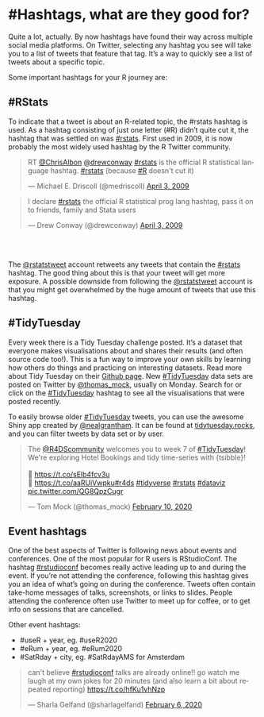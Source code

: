 # #Hashtags, what are they good for?

Quite a lot, actually. By now hashtags have found their way across multiple social media platforms. On Twitter, selecting any hashtag you see will take you to a list of tweets that feature that tag. It's a way to quickly see a list of tweets about a specific topic. 

Some important hashtags for your R journey are:


## #RStats
To indicate that a tweet is about an R-related topic, the #rstats hashtag is used. As a hashtag consisting of just one letter (#R) didn't quite cut it, the hashtag that was settled on was [#rstats](https://twitter.com/search?q=%23rstats){target="_blank"}. First used in 2009, it is now probably the most widely used hashtag by the R Twitter community. 

<blockquote class="twitter-tweet"><p lang="en" dir="ltr">RT <a href="https://twitter.com/chrisalbon?ref_src=twsrc%5Etfw">@ChrisAlbon</a> <a href="https://twitter.com/drewconway?ref_src=twsrc%5Etfw">@drewconway</a> <a href="https://twitter.com/hashtag/rstats?src=hash&amp;ref_src=twsrc%5Etfw">#rstats</a> is the official R statistical language hashtag. <a href="https://twitter.com/hashtag/rstats?src=hash&amp;ref_src=twsrc%5Etfw">#rstats</a> (because <a href="https://twitter.com/hashtag/R?src=hash&amp;ref_src=twsrc%5Etfw">#R</a> doesn&#39;t cut it)</p>&mdash; Michael E. Driscoll (@medriscoll) <a href="https://twitter.com/medriscoll/status/1448139141?ref_src=twsrc%5Etfw">April 3, 2009</a></blockquote> <script async src="https://platform.twitter.com/widgets.js" charset="utf-8"></script> 

<blockquote class="twitter-tweet"><p lang="en" dir="ltr">I declare <a href="https://twitter.com/hashtag/rstats?src=hash&amp;ref_src=twsrc%5Etfw">#rstats</a> the official R statistical prog lang hashtag, pass it on to friends, family and Stata users</p>&mdash; Drew Conway (@drewconway) <a href="https://twitter.com/drewconway/status/1448027809?ref_src=twsrc%5Etfw">April 3, 2009</a></blockquote> <script async src="https://platform.twitter.com/widgets.js" charset="utf-8"></script> 
  
<br/><br/>
  
The [\@rstatstweet](https://twitter.com/rstatstweet){target="_blank"} account retweets any tweets that contain the [#rstats](https://twitter.com/search?q=%23rstats&src=typed_query){target="_blank"} hashtag. The good thing about this is that your tweet will get more exposure. A possible downside from following the [\@rstatstweet](https://twitter.com/rstatstweet){target="_blank"} account is that you might get overwhelmed by the huge amount of tweets that use this hashtag. 


## #TidyTuesday

Every week there is a Tidy Tuesday challenge posted. It's a dataset that everyone makes visualisations about and shares their results (and often source code too!). This is a fun way to improve your own skills by learning how others do things and practicing on interesting datasets. Read more about Tidy Tuesday on their [Github page](https://github.com/rfordatascience/tidytuesday){target="_blank"}. New [#TidyTuesday](https://twitter.com/search?q=%23TidyTuesday&src=typed_query){target="_blank"} data sets are posted on Twitter by [\@thomas_mock](https://twitter.com/thomas_mock){target="_blank"}, usually on Monday. Search for or click on the [#TidyTuesday](https://twitter.com/search?q=%23TidyTuesday&src=typed_query&f=live){target="_blank"} hashtag to see all the visualisations that were posted recently. 

To easily browse older [#TidyTuesday](https://twitter.com/search?q=%23TidyTuesday&src=typed_query&f=live){target="_blank"} tweets, you can use the awesome Shiny app created by [\@nealgrantham](https://twitter.com/nsgrantham){target="_blank"}. It can be found at [tidytuesday.rocks](https://nsgrantham.shinyapps.io/tidytuesdayrocks/){target="_blank"}, and you can filter tweets by data set or by user. 


<blockquote class="twitter-tweet"><p lang="en" dir="ltr">The <a href="https://twitter.com/R4DScommunity?ref_src=twsrc%5Etfw">@R4DScommunity</a> welcomes you to week 7 of <a href="https://twitter.com/hashtag/TidyTuesday?src=hash&amp;ref_src=twsrc%5Etfw">#TidyTuesday</a>! We&#39;re exploring Hotel Bookings and tidy time-series with {tsibble}!<br><br>📁 <a href="https://t.co/sElb4fcv3u">https://t.co/sElb4fcv3u</a><br>📰 <a href="https://t.co/aaRUiVwpku">https://t.co/aaRUiVwpku</a><a href="https://twitter.com/hashtag/r4ds?src=hash&amp;ref_src=twsrc%5Etfw">#r4ds</a> <a href="https://twitter.com/hashtag/tidyverse?src=hash&amp;ref_src=twsrc%5Etfw">#tidyverse</a> <a href="https://twitter.com/hashtag/rstats?src=hash&amp;ref_src=twsrc%5Etfw">#rstats</a> <a href="https://twitter.com/hashtag/dataviz?src=hash&amp;ref_src=twsrc%5Etfw">#dataviz</a> <a href="https://t.co/QG8QpzCugr">pic.twitter.com/QG8QpzCugr</a></p>&mdash; Tom Mock (@thomas_mock) <a href="https://twitter.com/thomas_mock/status/1226904631390998528?ref_src=twsrc%5Etfw">February 10, 2020</a></blockquote> <script async src="https://platform.twitter.com/widgets.js" charset="utf-8"></script>




## Event hashtags

One of the best aspects of Twitter is following news about events and conferences. One of the most popular for R users is RStudioConf. The hashtag [#rstudioconf](https://twitter.com/search?q=%23rstudioconf){target="_blank"} becomes really active leading up to and during the event. If you're not attending the conference, following this hashtag gives you an idea of what's going on during the conference. Tweets often contain take-home messages of talks, screenshots, or links to slides. People attending the conference often use Twitter to meet up for coffee, or to get info on sessions that are cancelled.

Other event hashtags:

- #useR + year, eg. #useR2020
- #eRum + year, eg. #eRum2020
- #SatRday + city, eg. #SatRdayAMS for Amsterdam

<blockquote class="twitter-tweet"><p lang="en" dir="ltr">can&#39;t believe <a href="https://twitter.com/hashtag/rstudioconf?src=hash&amp;ref_src=twsrc%5Etfw">#rstudioconf</a> talks are already online!! go watch me laugh at my own jokes for 20 minutes (and also learn a bit about repeated reporting) <a href="https://t.co/hfKu1vhNzp">https://t.co/hfKu1vhNzp</a></p>&mdash; Sharla Gelfand (@sharlagelfand) <a href="https://twitter.com/sharlagelfand/status/1225516760247472130?ref_src=twsrc%5Etfw">February 6, 2020</a></blockquote> <script async src="https://platform.twitter.com/widgets.js" charset="utf-8"></script>

